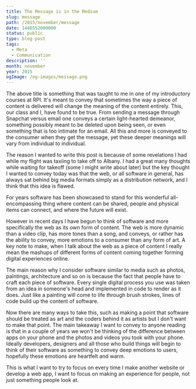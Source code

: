 ```yaml
---
title: The Message is in the Medium
slug: message
path: /2015/november/message
date: 1446552000000
status: public
type: blog-post
tags:
  - Meta
  - Communication
description: ''
month: november
year: 2015
ogImage: /og-images/message.png
---
```




The above title is something that was taught to me in one of my introductory
courses at RPI. It's meant to convey that sometimes the way a piece of content
is delivered will change the meaning of the content entirely. This, our class
and I, have found to be true. From sending a message through Snapchat versus
email one conveys a certain light-hearted demeanor, something possibly meant to
be deleted upon being seen, or even something that is too intimate for an email.
All this and more is conveyed to the consumer when they get the message, yet
these deeper meanings will vary from individual to individual.

The reason I wanted to write this post is because of some revelations I had
while my flight was taxiing to take off to Albany. I had a great many thoughts
while waiting for takeoff (some I might write about later) but the key thought I
wanted to convey today was that the web, or all software in general, has always
sat behind big media formats simply as a distribution network, and I think that
this idea is flawed.

For years software has been showcased to stand for this wonderful
all-encompassing thing where content can be shared, people and physical items
can connect, and where the future will exist.

However in recent days I have begun to think of software and more specifically
the web as its own form of content. The web is more dynamic than a video clip,
has more tones than a song, and conveys, or rather has the ability to convey,
more emotions to a consumer than any form of art. A key note to make, when I
talk about the web as a piece of content I really mean the mashups of different
forms of content coming together forming digital experiences online.

The main reason why I consider software similar to media such as photos,
paintings, architecture and so on is because the fact that people have to craft
each piece of software. Every single digital process you use was taken from an
idea in someone's head and implemented in code to render as it does. Just like a
painting will come to life through brush strokes, lines of code build up the
content of software.

Now there are many ways to take this, such as making a point that software
should be treated as art and the coders behind it as artists but I don't want to
make that point. The main takeaway I want to convey to anyone reading is that in
a couple of years we won't be thinking of the difference between apps on your
phone and the photos and videos you took with your phone. Ideally developers,
designers and all those who build things will begin to think of their software
as something to convey deep emotions to users, hopefully these emotions are
heartfelt and warm.

This is what I want to try to focus on every time I make another website or
develop a web app, I want to focus on making an experience for people, not just
something people look at.

